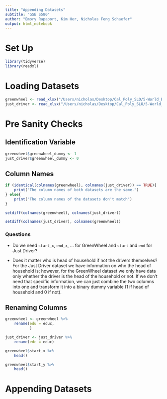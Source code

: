 ```yaml
---
title: "Appending Datasets"
subtitle: "GSE S580"
author: "Emory Rapaport, Kim Her, Nicholas Feng Schaefer"
output: html_notebook
---
```


# Set Up
```r
library(tidyverse)
library(readxl)
```

# Loading Datasets
```r
greenwheel <- read_xlsx("/Users/nicholas/Desktop/Cal_Poly_SLO/5-World_Bank/world_bank_project/data/gw_filtered.xlsx")
just_driver <- read_xlsx("/Users/nicholas/Desktop/Cal_Poly_SLO/5-World_Bank/world_bank_project/data/ice_filtered.xlsx")
```

# Pre Sanity Checks

## Identification Variable
```r
greenwheel$greenwheel_dummy <- 1
just_driver$greenwheel_dummy <- 0
```

## Column Names
```r
if (identical(colnames(greenwheel), colnames(just_driver)) == TRUE){
    print("The column names of both datasets are the same.")
} else{
    print("The column names of the datasets don't match")
}
```

```r
setdiff(colnames(greenwheel), colnames(just_driver))
```

```r
setdiff(colnames(just_driver), colnames(greenwheel))
```

### Questions

* Do we need `start_x`, `end_x`, ... for GreenWheel and `start` and `end` for Just Driver?

* Does it matter who is head of household if not the drivers themselves? For the Just Driver dataset we have information on who the head of household is; however, for the GreenWheel dataset we only have data only whether the driver is the head of the household or not. If we don't need that specific information, we can just combine the two columns into one and transform it into a binary dummy variable (1 if head of household and 0 if not).

## Renaming Columns
```r
greenwheel <- greenwheel %>% 
    rename(edu = educ,
           )

just_driver <- just_driver %>% 
    rename(edc = educ)
```

```r
greenwheel$start_x %>% 
    head()
```

```r
greenwheel$start_y %>% 
    head()
```


# Appending Datasets


